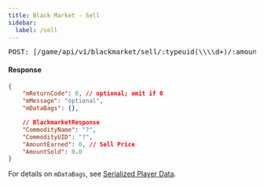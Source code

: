```yaml
---
title: Black Market - Sell
sidebar:
  label: /sell
---
```


<pre>POST: [/game/api/v1/blackmarket/sell/:typeuid(\\\\d+)/:amount(\\\\d+)](#)</pre>

#### Response
```json
{
    "mReturnCode": 0, // optional; omit if 0
    "mMessage": "optional",
    "mDataBags": {},

    // BlackmarketResponse
    "CommodityName": "?",
    "CommodityUID": "?",
    "AmountEarned": 0, // Sell Price
    "AmountSold": 0.0
}
```

For details on `mDataBags`, see [Serialized Player Data](../../playerdata/serializedplayerdata).